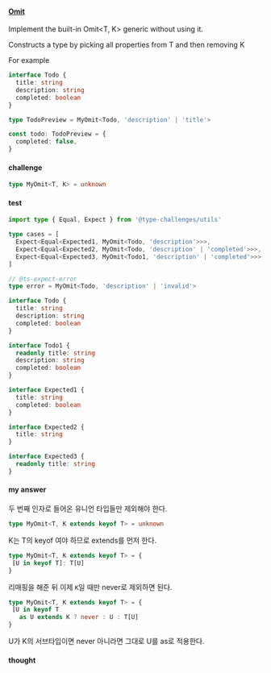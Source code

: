 #### [Omit](https://typehero.dev/challenge/omit) 

Implement the built-in Omit<T, K> generic without using it.

Constructs a type by picking all properties from T and then removing K

For example

```typescript
interface Todo {
  title: string
  description: string
  completed: boolean
}

type TodoPreview = MyOmit<Todo, 'description' | 'title'>

const todo: TodoPreview = {
  completed: false,
}
```

#### challenge
```typescript
type MyOmit<T, K> = unknown
```

#### test 

```typescript
import type { Equal, Expect } from '@type-challenges/utils'

type cases = [
  Expect<Equal<Expected1, MyOmit<Todo, 'description'>>>,
  Expect<Equal<Expected2, MyOmit<Todo, 'description' | 'completed'>>>,
  Expect<Equal<Expected3, MyOmit<Todo1, 'description' | 'completed'>>>,
]

// @ts-expect-error
type error = MyOmit<Todo, 'description' | 'invalid'>

interface Todo {
  title: string
  description: string
  completed: boolean
}

interface Todo1 {
  readonly title: string
  description: string
  completed: boolean
}

interface Expected1 {
  title: string
  completed: boolean
}

interface Expected2 {
  title: string
}

interface Expected3 {
  readonly title: string
}
```

#### my answer

두 번째 인자로 들어온 유니언 타입들만 제외해야 한다. 

```typescript
type MyOmit<T, K extends keyof T> = unknown
```

K는 T의 keyof 여야 하므로 extends를 먼저 한다. 

```typescript
type MyOmit<T, K extends keyof T> = {
 [U in keyof T]: T[U]
}
```

리매핑을 해준 뒤 이제 ```K```일 때만 never로 제외하면 된다. 

```typescript
type MyOmit<T, K extends keyof T> = {
 [U in keyof T
   as U extends K ? never : U : T[U]
}
```
U가 K의 서브타입이면 never 아니라면 그대로 U를 as로 적용한다. 

#### thought


